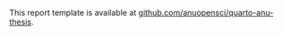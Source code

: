 


This report template is available at [github.com/anuopensci/quarto-anu-thesis](https://github.com/anuopensci/quarto-anu-thesis).


